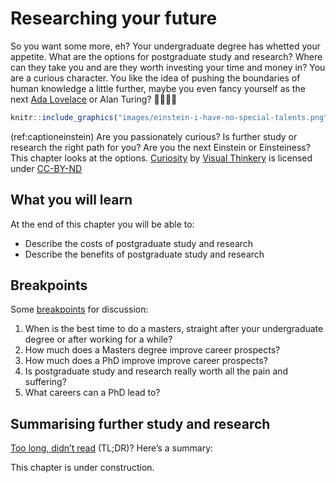# Researching your future {#studying}

So you want some more, eh? Your undergraduate degree has whetted your appetite. What are the options for postgraduate study and research? Where can they take you and are they worth investing your time and money in? You are a curious character. You like the idea of pushing the boundaries of human knowledge a little further, maybe you even fancy yourself as the next [Ada Lovelace](https://en.wikipedia.org/wiki/Ada_Lovelace) or Alan Turing? 👩‍🔬👨‍🔬

```r
knitr::include_graphics("images/einstein-i-have-no-special-talents.png")
```

(ref:captioneinstein) Are you passionately curious? Is further study or research the right path for you? Are you the next Einstein or Einsteiness? This chapter looks at the options. [Curiosity](https://bryanmmathers.com/curiosity/) by [Visual Thinkery](https://visualthinkery.com/) is licensed under [CC-BY-ND](https://creativecommons.org/licenses/by-nd/4.0/)


## What you will learn {#ilo12}  
At the end of this chapter you will be able to:

* Describe the costs of postgraduate study and research
* Describe the benefits of postgraduate study and research

<!--PhD grind
http://pgbovine.net/PhD-memoir.htm-->




## Breakpoints

Some [breakpoints](https://en.wikipedia.org/wiki/Breakpoint) for discussion:

1. When is the best time to do a masters, straight after your undergraduate degree or after working for a while?
1. How much does a Masters degree improve career prospects?
1. How much does a PhD improve improve career prospects?
1. Is postgraduate study and research really worth all the pain and suffering?
1. What careers can a PhD lead to?


## Summarising further study and research {#tldr12}

[Too long, didn't read](https://en.wiktionary.org/wiki/too_long;_didn%27t_read) (TL;DR)? Here's a summary:

This chapter is under construction.
